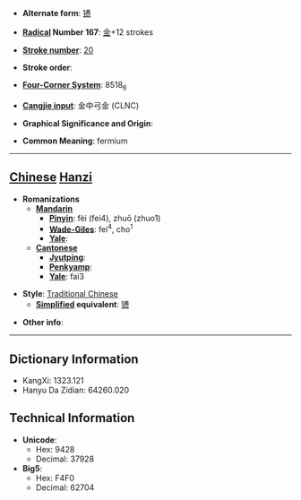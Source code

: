 * '''Alternate form''': [[镄]]

* '''[[Wiktionary:Chinese radical index| Radical]] Number 167''': [[Wiktionary:Chinese radical index 金|金]]+12 strokes

* '''[[Wiktionary:Chinese total strokes index|Stroke number]]''': [[Wiktionary:Chinese total strokes index 20|20]]

* '''Stroke order''': 

* '''[[Wiktionary:Chinese four corner index|Four-Corner System]]''': 8518<sub>6</sub>

* '''[[Wiktionary:Chinese Cangjie index|Cangjie input]]''': 金中弓金 (CLNC)

* '''Graphical Significance and Origin''': 

* '''Common Meaning''': fermium

----

== [[Chinese]] [[Hanzi]] ==

* '''Romanizations'''
** '''[[Mandarin]]'''
*** '''[[Pinyin]]''': fèi (fei4), zhuō (zhuo1)
*** '''[[Wade-Giles]]''': fei<sup>4</sup>, cho<sup>1</sup>
*** '''[[Yale]]''': 
** '''[[Cantonese]]'''
*** '''[[Jyutping]]''':
*** '''[[Penkyamp]]''': 
*** '''[[Yale]]''': fai3

* '''Style''': [[Traditional Chinese]] 
** '''[[Simplified Chinese|Simplified]] equivalent''': [[镄]]

* '''Other info''': 

----

== Dictionary Information ==

* KangXi: 1323.121
* Hanyu Da Zidian: 64260.020

== Technical Information ==

* '''Unicode''':
** Hex: 9428
** Decimal: 37928
* '''Big5''':
** Hex: F4F0
** Decimal: 62704